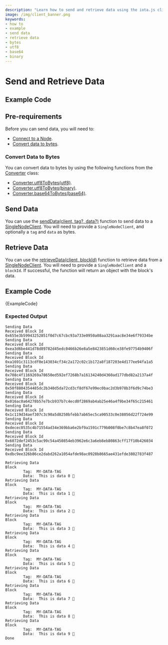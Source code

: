 ```yaml
---
description: "Learn how to send and retrieve data using the iota.js client library."
image: /img/client_banner.png
keywords:
- how to
- example
- send data
- retrieve data
- bytes
- utf8
- base64
- binary
---
```




# Send and Retrieve Data

## Example Code

## Pre-requirements

Before you can send data, you will need to:

* [Connect to a Node](simple.mdx).
* [Convert data to bytes](#convert-data-to-bytes).

### Convert Data to Bytes

You can convert data to bytes by using the following functions from the [Converter](../references/util/classes/Converter.md)
class:

* [Converter.utf8ToBytes(utf8)](../references/util/classes/Converter#utf8tobytes).
* [Converter.utf8ToBytes(binary)](../references/util/classes/Converter#binarytobytes).
* [Converter.base64ToBytes(base64)](../references/util/classes/Converter#base64tobytes).

## Send Data

You can use the [sendData(client, tag?, data?)](../references/client/api_ref#senddata) function to send data to a
[SingleNodeClient](../references/client/classes/SingleNodeClient.md). You will need to provide a `SingleNodeClient`,
and optionally a `tag` and `data` as bytes.

## Retrieve Data

You can use the [retrieveData(client, blockId)](../references/client/api_ref#retrievedata) function to retrieve data
from a [SingleNodeClient](../references/client/classes/SingleNodeClient.md).  You will need to provide a
`SingleNodeClient` and a `blockId`. If successful, the function will return an object with the block's data.

## Example Code

<CodeBlock className="language-javascript">
    {ExampleCode}
</CodeBlock>

### Expected Output

```plaintext
Sending Data
Received Block Id 0x655e3b59943252851f0d7c67cbc93a733e0950a08aa3291aac8e34e6f79334be
Sending Data
Received Block Id 0xea3d6be441d78d89782d45edc0466b26e8a5e8423851d60ce38fe97754b9406f
Sending Data
Received Block Id 0xa1691c3113cdf0e143034cf34c2a172c02c1b172a8f187203e4d177ee94fa1a5
Sending Data
Received Block Id 0x708c4f1169269a78650ed592ef7268b7a16134240d4360ad177dbd82a2137a4f
Sending Data
Received Block Id 0x50f8804354485dc2b340d5da72cd3cf8df67e99ec0bac2d3b978b3f6d9c74be3
Sending Data
Received Block Id 0x016ac0a64278b57e7bcb937b7c4ecd0f2869ab4ab25e46a4f9be34f65c215461
Sending Data
Received Block Id 0x1c119d34aef307c3c90a5d8250bfebb7ab65ec5ca90533c0e38056d22f724e99
Sending Data
Received Block Id 0xdecec0535c4b71554ad34e369bba6e2bf9a1591c779b008f0be7c8b47ea8f072
Sending Data
Received Block Id 0x6072def2453c5ac99c54a450854eb3962e6c3a6eb8eb80863cff17f10b426034
Sending Data
Received Block Id 0xdbc9ee326b86ce2dabd262a1054afde98ac0928b8665ae431efde3802783f487

Retrieving Data
Block
        Tag:  MY-DATA-TAG
        Data:  This is data 0 🚀
Retrieving Data
Block
        Tag:  MY-DATA-TAG
        Data:  This is data 1 🚀
Retrieving Data
Block
        Tag:  MY-DATA-TAG
        Data:  This is data 2 🚀
Retrieving Data
Block
        Tag:  MY-DATA-TAG
        Data:  This is data 3 🚀
Retrieving Data
Block
        Tag:  MY-DATA-TAG
        Data:  This is data 4 🚀
Retrieving Data
Block
        Tag:  MY-DATA-TAG
        Data:  This is data 5 🚀
Retrieving Data
Block
        Tag:  MY-DATA-TAG
        Data:  This is data 6 🚀
Retrieving Data
Block
        Tag:  MY-DATA-TAG
        Data:  This is data 7 🚀
Retrieving Data
Block
        Tag:  MY-DATA-TAG
        Data:  This is data 8 🚀
Retrieving Data
Block
        Tag:  MY-DATA-TAG
        Data:  This is data 9 🚀
Done

```

